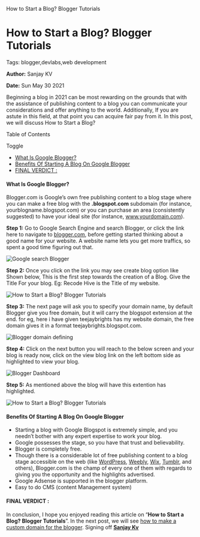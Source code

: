    How to Start a Blog? Blogger Tutorials

How to Start a Blog? Blogger Tutorials
======================================

Tags: blogger,devlabs,web development

**Author:** Sanjay KV

**Date:** Sun May 30 2021

Beginning a blog in 2021 can be most rewarding on the grounds that with the assistance of publishing content to a blog you can communicate your considerations and offer anything to the world. Additionally, If you are astute in this field, at that point you can acquire fair pay from it. In this post, we will discuss How to Start a Blog?

Table of Contents

Toggle

*   [What Is Google Blogger?](https://recodehive.com/how-to-start-a-blog-blogger-tutorials/#What_Is_Google_Blogger "What Is Google Blogger?")
*   [Benefits Of Starting A Blog On Google Blogger](https://recodehive.com/how-to-start-a-blog-blogger-tutorials/#Benefits_Of_Starting_A_Blog_On_Google_Blogger "Benefits Of Starting A Blog On Google Blogger")
*   [FINAL VERDICT :](https://recodehive.com/how-to-start-a-blog-blogger-tutorials/#FINAL_VERDICT "FINAL VERDICT :")

#### What Is Google Blogger?

Blogger.com is Google’s own free publishing content to a blog stage where you can make a free blog with the **.blogspot.com** subdomain (for instance, yourblogname.blogspot.com) or you can purchase an area (consistently suggested) to have your ideal site (for instance, www.yourdomain.com).

**Step 1:** Go to Google Search Engine and search Blogger, or click the link here to navigate to [blogger.com](https://www.blogger.com/), before getting started thinking about a good name for your website. A website name lets you get more traffics, so spent a good time figuring out that.

![Google search Blogger](https://recodehive.com/wp-content/uploads/2021/05/image-15-1024x401.png)

**Step 2:** Once you click on the link you may see create blog option like Shown below, This is the first step towards the creation of a Blog. Give the Title For your blog. Eg: Recode Hive is the Title of my website.

![How to Start a Blog? Blogger Tutorials](https://recodehive.com/wp-content/uploads/2021/05/image-16-1024x389.png)

**Step 3:** The next page will ask you to specify your domain name, by default Blogger give you free domain, but it will carry the blogspot extension at the end. for eg, here i have given teejaybrights has my website domain, the free domain gives it in a format teejaybrights.blogspot.com.

![Blogger domain defining](https://recodehive.com/wp-content/uploads/2021/05/image-17-1024x449.png)

**Step 4:** Click on the next button you will reach to the below screen and your blog is ready now, click on the view blog link on the left bottom side as highlighted to view your blog.

![Blogger Dashboard](https://recodehive.com/wp-content/uploads/2021/05/image-18-1024x445.png)

**Step 5:** As mentioned above the blog will have this extention has highlighted.

![How to Start a Blog? Blogger Tutorials](https://recodehive.com/wp-content/uploads/2021/05/image-20-1024x384.png)

#### Benefits Of Starting A Blog On Google Blogger

*   Starting a blog with Google Blogspot is extremely simple, and you needn’t bother with any expert expertise to work your blog.
*   Google possesses the stage, so you have that trust and believability.
*   Blogger is completely free.
*   Though there is a considerable lot of free publishing content to a blog stage accessible on the web (like [WordPress](https://recodehive.com/web-seo-tutorials/), [Weebly](https://www.weebly.com/in), [Wix](https://www.wix.com/), [Tumblr](https://www.tumblr.com/), and others), Blogger.com is the champ of every one of them with regards to giving you the opportunity and the highlights advertised.
*   Google Adsense is supported in the blogger platform.
*   Easy to do CMS (content Management system)

#### FINAL VERDICT :

In conclusion, I hope you enjoyed reading this article on “**How to Start a Blog? Blogger Tutorials**”. In the next post, we will see [how to make a custom domain for the blogger](https://recodehive.com/set-up-custom-domain-for-blog-blogger-tutorials/). Signing off **[Sanjay Kv](https://recodehive.com/about-us/)**